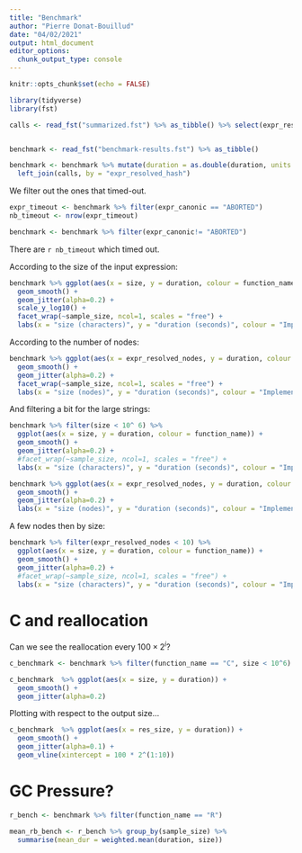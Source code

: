 ```yaml
---
title: "Benchmark"
author: "Pierre Donat-Bouillud"
date: "04/02/2021"
output: html_document
editor_options: 
  chunk_output_type: console
---
```


```r
knitr::opts_chunk$set(echo = FALSE)

library(tidyverse)
library(fst)
```


```r
calls <- read_fst("summarized.fst") %>% as_tibble() %>% select(expr_resolved_hash, expr_resolved_nodes)


benchmark <- read_fst("benchmark-results.fst") %>% as_tibble() 

benchmark <- benchmark %>% mutate(duration = as.double(duration, units = "secs")) %>% 
  left_join(calls, by = "expr_resolved_hash")

```


We filter out the ones that timed-out.
```r
expr_timeout <- benchmark %>% filter(expr_canonic == "ABORTED")
nb_timeout <- nrow(expr_timeout)

benchmark <- benchmark %>% filter(expr_canonic!= "ABORTED")
```

There are `r nb_timeout` which timed out.

According to the size of the input expression:

```r
benchmark %>% ggplot(aes(x = size, y = duration, colour = function_name)) +
  geom_smooth() +
  geom_jitter(alpha=0.2) +
  scale_y_log10() + 
  facet_wrap(~sample_size, ncol=1, scales = "free") +
  labs(x = "size (characters)", y = "duration (seconds)", colour = "Implementation")
```


According to the number of nodes:

```r
benchmark %>% ggplot(aes(x = expr_resolved_nodes, y = duration, colour = function_name)) +
  geom_smooth() +
  geom_jitter(alpha=0.2) +
  facet_wrap(~sample_size, ncol=1, scales = "free") +
  labs(x = "size (nodes)", y = "duration (seconds)", colour = "Implementation")
```

And filtering a bit for the large strings:

```r
benchmark %>% filter(size < 10^ 6) %>% 
  ggplot(aes(x = size, y = duration, colour = function_name)) +
  geom_smooth() +
  geom_jitter(alpha=0.2) +
  #facet_wrap(~sample_size, ncol=1, scales = "free") +
  labs(x = "size (characters)", y = "duration (seconds)", colour = "Implementation")
```

```r
benchmark %>% ggplot(aes(x = expr_resolved_nodes, y = duration, colour = function_name)) +
  geom_smooth() +
  geom_jitter(alpha=0.2) +
  labs(x = "size (nodes)", y = "duration (seconds)", colour = "Implementation")
```



A few nodes then by size:

```r
benchmark %>% filter(expr_resolved_nodes < 10) %>% 
  ggplot(aes(x = size, y = duration, colour = function_name)) +
  geom_smooth() +
  geom_jitter(alpha=0.2) +
  #facet_wrap(~sample_size, ncol=1, scales = "free") +
  labs(x = "size (characters)", y = "duration (seconds)", colour = "Implementation")
```


# C and reallocation

Can we see the reallocation every $100 \times 2^ i$?


```r
c_benchmark <- benchmark %>% filter(function_name == "C", size < 10^6) %>% mutate(res_size = str_length(stringi::stri_enc_toutf8(expr_canonic,is_unknown_8bit=TRUE)))

c_benchmark  %>% ggplot(aes(x = size, y = duration)) +
  geom_smooth() +
  geom_jitter(alpha=0.2) 
```

Plotting with respect to the output size...

```r
c_benchmark  %>% ggplot(aes(x = res_size, y = duration)) +
  geom_smooth() +
  geom_jitter(alpha=0.1) +
  geom_vline(xintercept = 100 * 2^(1:10))
```


# GC Pressure?

```r
r_bench <- benchmark %>% filter(function_name == "R")

mean_rb_bench <- r_bench %>% group_by(sample_size) %>% 
  summarise(mean_dur = weighted.mean(duration, size))
```

